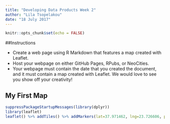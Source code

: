 ---
title: "Developing Data Products Week 2"
author: "Lila Tsopelakou"
date: "18 July 2017"
---

```{r setup, include=FALSE}
knitr::opts_chunk$set(echo = FALSE)
```

##Instructions 

- Create a web page using R Markdown that features a map created with Leaflet.
- Host your webpage on either GitHub Pages, RPubs, or NeoCities.
- Your webpage must contain the date that you created the document, and it must contain a map created with Leaflet. We would love to see you show off your creativity!

## My First Map

```{r}
suppressPackageStartupMessages(library(dplyr))
library(leaflet)
leaflet() %>% addTiles() %>% addMarkers(lat=37.971462, lng=23.726606, popup = "Acropolis")
```




